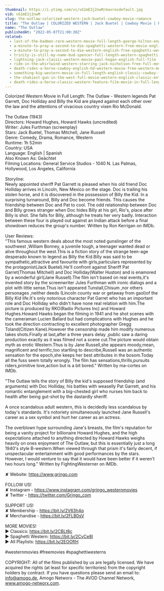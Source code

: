 ```yaml
---
thumbnail: https://i.ytimg.com/vi/vG1mE3j2nwM/maxresdefault.jpg
vid: vG1mE3j2nwM
slug: the-outlaw-colorized-western-jack-buetel-cowboy-movie-romance
title: "The Outlaw | COLORIZED WESTERN | Jack Buetel | Cowboy Movie | Romance"
name: "The Outlaw"
publishedAt: "2022-05-07T21:00:30Z"
related:
  - last-of-the-badmen-rare-western-movie-full-length-george-hilton-english-full-movie
  - a-minute-to-pray-a-second-to-die-spaghetti-western-free-movie-english
  - a-minute-to-pray-a-second-to-die-western-english-free-spaghetti-western
  - trinity-is-still-my-name-bud-spencer-full-length-western-spaghetti-western-full-movie
  - lightning-jack-classic-western-movie-paul-hogan-english-full-film
  - ride-in-the-whirlwind-western-starring-jack-nicholson-free-full-movie-english-youtube-movies
  - death-rides-a-horse-cowboy-english-hd-western-movie-free-western-movies
  - something-big-western-movie-in-full-length-english-classic-cowboy-film-free-full-westerns
  - the-shakiest-gun-in-the-west-full-movie-western-english-classic-entire-film-full-free-movies
  - death-rides-a-horse-classic-western-feature-film-movie-in-full-length-full-movies-for-free
---
```


Colorized Western Movie in Full Length: The Outlaw - Western legends Pat Garrett, Doc Holliday and Billy the Kid are played against each other over the law and the attentions of vivacious country vixen Rio McDonald.<br />
<br />
The Outlaw (1943)<br />
Directors: Howard Hughes, Howard Hawks (uncredited)<br />
Writer: Jules Furthman (screenplay)<br />
Stars: Jack Buetel, Thomas Mitchell, Jane Russell<br />
Genre: Comedy, Drama, Romance, Western<br />
Runtime: 1h 52min<br />
Country: USA<br />
Language: English | Spanish<br />
Also Known As: Geächtet <br />
Filming Locations: General Service Studios - 1040 N. Las Palmas, Hollywood, Los Angeles, California<br />
<br />
Storyline:<br />
Newly appointed sheriff Pat Garrett is pleased when his old friend Doc Holliday arrives in Lincoln, New Mexico on the stage. Doc is trailing his stolen horse, and it is discovered in the possession of Billy the Kid. In a surprising turnaround, Billy and Doc become friends. This causes the friendship between Doc and Pat to cool. The odd relationship between Doc and Billy grows stranger when Doc hides Billy at his girl, Rio's, place after Billy is shot. She falls for Billy, although he treats her very badly. Interaction between these four is played out against an Indian attack before a final showdown reduces the group's number. Written by Ron Kerrigan on IMDb.<br />
<br />
User Reviews:<br />
"This famous western deals about the most noted gunslinger of the southwest ,William Bonney, a juvenile tough, a teenager wanted dead or alive throughout the west.This is a fiction story of the strange teen-age desperado known to legend as Billy the Kid.Billy was said to be sympathetic,attractive and favourite with girls,particulars represented by the protagonist(Jack Buetel).He'll confront against Sheriff Pat Garret(Thomas Mitchell) and Doc Holliday(Walter Huston) and is enamored by a wonderful girl(Jane Russell).The film isn't based on real events,it's invented story by the screenwriter Jules Furthman with ironic dialogs and a plot with little sense.Thus isn't appeared Tunstall,Chisum ,nor others personages ,neither deeds (Lincoln county war or getaway from gaol)of the Billy Kid life.It's only notorious character Pat Garret who has an important role and Doc Holliday who didn't have none real relation with him.The picture is produced by RKO(Radio Pictures Inc) and Howard Hughes.Howard Hawks began the filming in 1941 and he shot scenes with the cameraman Lucien Ballard but had complications with Hughes and he took the direction contracting to excellent photographer Gregg Toland(Citizen Kane).However the censorship made him modify numerous takes shots.Finally at last,after a three years delay ,public saw a daring production exactly as it was filmed not a scene cut.The picture would obtain myth as erotic Western.Thus is by Jane Russell,she appears moody,mean, magnificent and terrific,too startling to describe,Russell was an authentic sensation for the epoch,she keeps her best attributes in the bosom.Today all the fuss seem totally wrongly. The film has sensations,thrills,pursuits riders,primitive love,action but is a bit bored." Written by ma-cortes on IMDb.<br />
<br />
"The Outlaw tells the story of Billy the kid's supposed friendship (and arguments) with Doc Holliday, his battles with weaselly Pat Garrett, and his romantic entanglement with a big-chested girl who nurses him back to health after being gut-shot by the dastardly sheriff.<br />
<br />
A once scandalous adult western, this is decidedly less scandalous by today's standards. It's notoriety simultaneously launched Jane Russell's career as a sex symbol and hurt her career as an actress.<br />
<br />
The overblown hype surrounding Jane's breasts, the film's reputation for being a vanity project for billionaire Howard Hughes, and the high expectations attached to anything directed by Howard Hawks weighs heavily on ones enjoyment of The Outlaw, but this is essentially just a long 1940's style B-western.When viewed through that prism it's fairly decent, if unspectacular entertainment with good performances by the stars. However, I would venture to say that it would have been better if it weren't two hours long." Written by FightingWesterner on IMDb.<br />
<br />
✘ Website: https://www.grjngo.com<br />
<br />
FOLLOW US!<br />
✘ Instagram - https://www.instagram.com/grjngo_westernmovies<br />
✘ Twitter - https://twitter.com/Grjngo_com<br />
<br />
SUPPORT US!<br />
✘ Membership - https://bit.ly/2V63h4q<br />
✘ Merchandise - https://bit.ly/2FLB0sV<br />
<br />
MORE MOVIES! <br />
► Classics: https://bit.ly/2CBLt8c <br />
► Spaghetti Western: https://bit.ly/2CyCe8I <br />
► All Playlists: https://bit.ly/2EOOfIH <br />
<br />
#westernmovies #freemovies #spaghettiwesterns<br />
<br />
COPYRIGHT: All of the films published by us are legally licensed. We have acquired the rights (at least for specific territories) from the copyright holders by contract. If you have questions please send an email to: info@amogo.de, Amogo Networx - The AVOD Channel Network, www.amogo-networx.com.